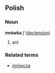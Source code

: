 ==Polish==
===Noun===
'''mrówka''' ''f'' ([[Wiktionary Appendix:Polish hard feminine noun declension|declension]]) 
# ant

===Related terms===
* [[mrówcza]]